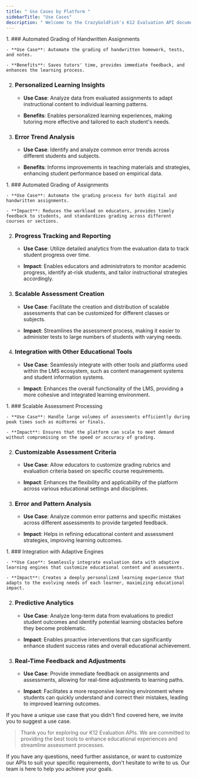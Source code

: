 ```yaml
---
title: " Use Cases by Platform "
sidebarTitle: "Use Cases"
description: " Welcome to the CrazyGoldFish's K12 Evaluation API documentation. 👋"
---
```

<AccordionGroup>
  <Accordion title="Tutoring and Test Prep Platforms" icon="school">
1. ### Automated Grading of Handwritten Assignments

    - **Use Case**: Automate the grading of handwritten homework, tests, and notes.

    - **Benefits**: Saves tutors' time, provides immediate feedback, and enhances the learning process.


2. ### Personalized Learning Insights

    - **Use Case**: Analyze data from evaluated assignments to adapt instructional content to individual learning patterns.

    - **Benefits**: Enables personalized learning experiences, making tutoring more effective and tailored to each student's needs.


3. ### Error Trend Analysis

    - **Use Case**: Identify and analyze common error trends across different students and subjects.

    - **Benefits**: Informs improvements in teaching materials and strategies, enhancing student performance based on empirical data.


  </Accordion>

  <Accordion title="Learning Management Systems (LMS)" icon="marker">
1. ### Automated Grading of Assignments

    - **Use Case**: Automate the grading process for both digital and handwritten assignments.

    - **Impact**: Reduces the workload on educators, provides timely feedback to students, and standardizes grading across different courses or sections.


2. ### Progress Tracking and Reporting

    - **Use Case**: Utilize detailed analytics from the evaluation data to track student progress over time.

    - **Impact**: Enables educators and administrators to monitor academic progress, identify at-risk students, and tailor instructional strategies accordingly.


3. ### Scalable Assessment Creation

    - **Use Case**: Facilitate the creation and distribution of scalable assessments that can be customized for different classes or subjects.

    - **Impact**: Streamlines the assessment process, making it easier to administer tests to large numbers of students with varying needs.


4. ### Integration with Other Educational Tools

    - **Use Case**: Seamlessly integrate with other tools and platforms used within the LMS ecosystem, such as content management systems and student information systems.

    - **Impact**: Enhances the overall functionality of the LMS, providing a more cohesive and integrated learning environment.

  </Accordion>

  <Accordion title="Assessment and Testing Platforms" icon="marker">
1. ### Scalable Assessment Processing

    - **Use Case**: Handle large volumes of assessments efficiently during peak times such as midterms or finals.

    - **Impact**: Ensures that the platform can scale to meet demand without compromising on the speed or accuracy of grading.


2. ### Customizable Assessment Criteria

    - **Use Case**: Allow educators to customize grading rubrics and evaluation criteria based on specific course requirements.

    - **Impact**: Enhances the flexibility and applicability of the platform across various educational settings and disciplines.


3. ### Error and Pattern Analysis

    - **Use Case**: Analyze common error patterns and specific mistakes across different assessments to provide targeted feedback.

    - **Impact**: Helps in refining educational content and assessment strategies, improving learning outcomes.

  </Accordion>

  <Accordion title="Adaptive Learning and Personalization Platforms" icon="laptop">
1. ### Integration with Adaptive Engines

    - **Use Case**: Seamlessly integrate evaluation data with adaptive learning engines that customize educational content and assessments.

    - **Impact**: Creates a deeply personalized learning experience that adapts to the evolving needs of each learner, maximizing educational impact.


2. ### Predictive Analytics

    - **Use Case**: Analyze long-term data from evaluations to predict student outcomes and identify potential learning obstacles before they become problematic.

    - **Impact**: Enables proactive interventions that can significantly enhance student success rates and overall educational achievement.


3. ### Real-Time Feedback and Adjustments

    - **Use Case**: Provide immediate feedback on assignments and assessments, allowing for real-time adjustments to learning paths.

    - **Impact**: Facilitates a more responsive learning environment where students can quickly understand and correct their mistakes, leading to improved learning outcomes.

  </Accordion>
</AccordionGroup>

If you have a unique use case that you didn't find covered here, we invite you to suggest a use case.

> Thank you for exploring our K12 Evaluation APIs. We are committed to providing the best tools to enhance educational experiences and streamline assessment processes.

 <Info> If you have any questions, need further assistance, or want to customize our APIs to suit your specific requirements, don't hesitate to write to us. Our team is here to help you achieve your goals. </Info>
